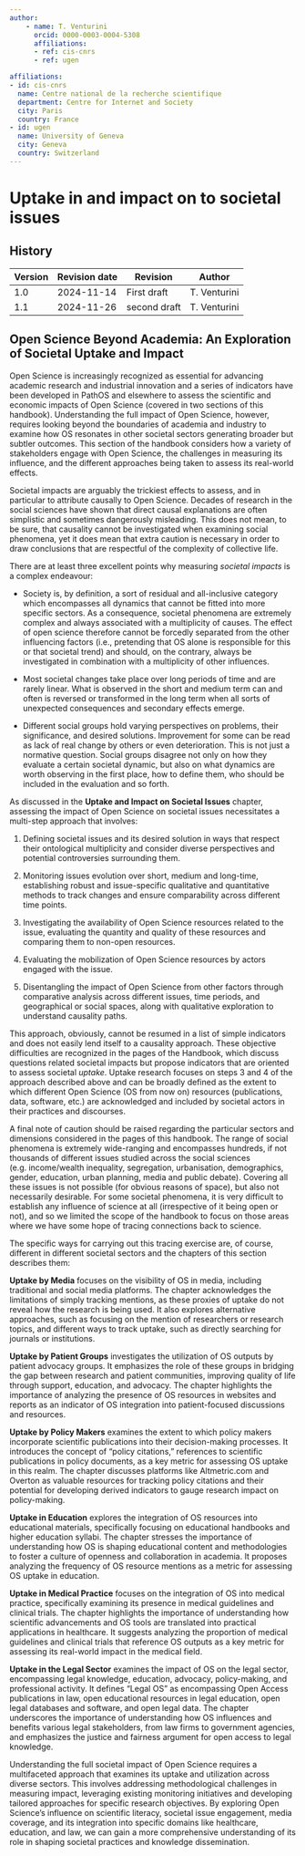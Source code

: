 ```yaml
---
author:
    - name: T. Venturini
      orcid: 0000-0003-0004-5308
      affiliations:
      - ref: cis-cnrs
      - ref: ugen

affiliations:
- id: cis-cnrs
  name: Centre national de la recherche scientifique
  department: Centre for Internet and Society
  city: Paris
  country: France
- id: ugen
  name: University of Geneva
  city: Geneva
  country: Switzerland 
---
```


# Uptake in and impact on to societal issues {#uptake-in-and-impact-on-to-societal-issues .unnumbered}

<div>

## History

| Version | Revision date | Revision     | Author       |
|---------|---------------|--------------|--------------|
| 1.0     | 2024-11-14    | First draft  | T. Venturini |
| 1.1     | 2024-11-26    | second draft | T. Venturini |
</div>

## Open Science Beyond Academia: An Exploration of Societal Uptake and Impact

Open Science is increasingly recognized as essential for advancing academic research and industrial innovation and a series of indicators have been developed in PathOS and elsewhere to assess the scientific and economic impacts of Open Science (covered in two sections of this handbook). Understanding the full impact of Open Science, however, requires looking beyond the boundaries of academia and industry to examine how OS resonates in other societal sectors generating broader but subtler outcomes. This section of the handbook considers how a variety of stakeholders engage with Open Science, the challenges in measuring its influence, and the different approaches being taken to assess its real-world effects.

Societal impacts are arguably the trickiest effects to assess, and in particular to attribute causally to Open Science. Decades of research in the social sciences have shown that direct causal explanations are often simplistic and sometimes dangerously misleading. This does not mean, to be sure, that causality cannot be investigated when examining social phenomena, yet it does mean that extra caution is necessary in order to draw conclusions that are respectful of the complexity of collective life.

There are at least three excellent points why measuring *societal impacts* is a complex endeavour:

- Society is, by definition, a sort of residual and all-inclusive category which encompasses all dynamics that cannot be fitted into more specific sectors. As a consequence, societal phenomena are extremely complex and always associated with a multiplicity of causes. The effect of open science therefore cannot be forcedly separated from the other influencing factors (i.e., pretending that OS alone is responsible for this or that societal trend) and should, on the contrary, always be investigated in combination with a multiplicity of other influences.

- Most societal changes take place over long periods of time and are rarely linear. What is observed in the short and medium term can and often is reversed or transformed in the long term when all sorts of unexpected consequences and secondary effects emerge.


- Different social groups hold varying perspectives on problems, their significance, and desired solutions. Improvement for some can be read as lack of real change by others or even deterioration. This is not just a normative question. Social groups disagree not only on how they evaluate a certain societal dynamic, but also on what dynamics are worth observing in the first place, how to define them, who should be included in the evaluation and so forth.

As discussed in the **Uptake and Impact on Societal Issues** chapter, assessing the impact of Open Science on societal issues necessitates a multi-step approach that involves:

1. Defining societal issues and its desired solution in ways that respect their ontological multiplicity and consider diverse perspectives and potential controversies surrounding them.

2. Monitoring issues evolution over short, medium and long-time, establishing robust and issue-specific qualitative and quantitative methods to track changes and ensure comparability across different time points.

3. Investigating the availability of Open Science resources related to the issue, evaluating the quantity and quality of these resources and comparing them to non-open resources.

4. Evaluating the mobilization of Open Science resources by actors engaged with the issue.

5. Disentangling the impact of Open Science from other factors through comparative analysis across different issues, time periods, and geographical or social spaces, along with qualitative exploration to understand causality paths.

This approach, obviously, cannot be resumed in a list of simple indicators and does not easily lend itself to a causality approach. These objective difficulties are recognized in the pages of the Handbook, which discuss questions related societal impacts but propose indicators that are oriented to assess societal *uptake*. Uptake research focuses on steps 3 and 4 of the approach described above and can be broadly defined as the extent to which different Open Science (OS from now on) resources (publications, data, software, etc.) are acknowledged and included by societal actors in their practices and discourses.

A final note of caution should be raised regarding the particular sectors and dimensions considered in the pages of this handbook. The range of social phenomena is extremely wide-ranging and encompasses hundreds, if not thousands of different issues studied across the social sciences (e.g. income/wealth inequality, segregation, urbanisation, demographics, gender, education, urban planning, media and public debate). Covering all these issues is not possible (for obvious reasons of space), but also not necessarily desirable. For some societal phenomena, it is very difficult to establish any influence of science at all (irrespective of it being open or not), and so we limited the scope of the handbook to focus on those areas where we have some hope of tracing connections back to science.

The specific ways for carrying out this tracing exercise are, of course, different in different societal sectors and the chapters of this section describes them:

**Uptake by Media** focuses on the visibility of OS in media, including traditional and social media platforms. The chapter acknowledges the limitations of simply tracking mentions, as these proxies of uptake do not reveal how the research is being used. It also explores alternative approaches, such as focusing on the mention of researchers or research topics, and different ways to track uptake, such as directly searching for journals or institutions.

**Uptake by Patient Groups**  investigates the utilization of OS outputs by patient advocacy groups. It emphasizes the role of these groups in bridging the gap between research and patient communities, improving quality of life through support, education, and advocacy. The chapter highlights the importance of analyzing the presence of OS resources in websites and reports as an indicator of OS integration into patient-focused discussions and resources.

**Uptake by Policy Makers**  examines the extent to which policy makers incorporate scientific publications into their decision-making processes. It introduces the concept of "policy citations," references to scientific publications in policy documents, as a key metric for assessing OS uptake in this realm. The chapter discusses platforms like Altmetric.com and Overton as valuable resources for tracking policy citations and their potential for developing derived indicators to gauge research impact on policy-making.

**Uptake in Education**  explores the integration of OS resources into educational materials, specifically focusing on educational handbooks and higher education syllabi. The chapter stresses the importance of understanding how OS is shaping educational content and methodologies to foster a culture of openness and collaboration in academia. It proposes analyzing the frequency of OS resource mentions as a metric for assessing OS uptake in education.

**Uptake in Medical Practice**  focuses on the integration of OS into medical practice, specifically examining its presence in medical guidelines and clinical trials. The chapter highlights the importance of understanding how scientific advancements and OS tools are translated into practical applications in healthcare. It suggests analyzing the proportion of medical guidelines and clinical trials that reference OS outputs as a key metric for assessing its real-world impact in the medical field.

**Uptake in the Legal Sector**  examines the impact of OS on the legal sector, encompassing legal knowledge, education, advocacy, policy-making, and professional activity. It defines "Legal OS" as encompassing Open Access publications in law, open educational resources in legal education, open legal databases and software, and open legal data. The chapter underscores the importance of understanding how OS influences and benefits various legal stakeholders, from law firms to government agencies, and emphasizes the justice and fairness argument for open access to legal knowledge.

Understanding the full societal impact of Open Science requires a multifaceted approach that examines its uptake and utilization across diverse sectors. This involves addressing methodological challenges in measuring impact, leveraging existing monitoring initiatives and developing tailored approaches for specific research objectives. By exploring Open Science's influence on scientific literacy, societal issue engagement, media coverage, and its integration into specific domains like healthcare, education, and law, we can gain a more comprehensive understanding of its role in shaping societal practices and knowledge dissemination.
